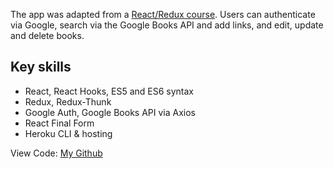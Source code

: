 The app was adapted from a [React/Redux course](https://www.udemy.com/course/react-redux/). Users can authenticate via Google, search via the Google Books API and add links, and edit, update and delete books.

## Key skills

- React, React Hooks, ES5 and ES6 syntax
- Redux, Redux-Thunk
- Google Auth, Google Books API via Axios
- React Final Form
- Heroku CLI & hosting

View Code: [My Github](https://github.com/ddavisj/mybooksx)
